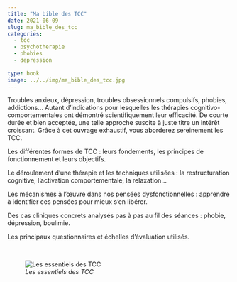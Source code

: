 ```yaml
---
title: "Ma bible des TCC"
date: 2021-06-09
slug: ma_bible_des_tcc
categories:
  - tcc
  - psychotherapie
  - phobies
  - depression
  
type: book
image: ../../img/ma_bible_des_tcc.jpg
---
```


Troubles anxieux, dépression, troubles obsessionnels compulsifs, phobies, addictions...
Autant d’indications pour lesquelles les thérapies cognitivo-comportementales ont démontré scientifiquement leur efficacité.
De courte durée et bien acceptée, une telle approche suscite à juste titre un intérêt croissant.
Grâce à cet ouvrage exhaustif, vous aborderez sereinement les TCC.

Les différentes formes de TCC : leurs fondements, les principes de fonctionnement et leurs objectifs.

Le déroulement d’une thérapie et les techniques utilisées : la restructuration cognitive, l’activation comportementale, la relaxation...

Les mécanismes à l’œuvre dans nos pensées dysfonctionnelles : apprendre à identifier ces pensées pour mieux s’en libérer.

Des cas cliniques concrets analysés pas à pas au fil des séances : phobie, dépression, boulimie.

Les principaux questionnaires et échelles d’évaluation utilisés.

<br>

![_Les essentiels des TCC_](../../img/ma_bible_des_tcc.jpg)
